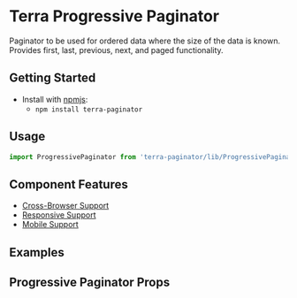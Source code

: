 


<Badge />

# Terra Progressive Paginator

Paginator to be used for ordered data where the size of the data is known. Provides first, last, previous, next, and paged functionality.

## Getting Started

- Install with [npmjs](https://www.npmjs.com):
  - `npm install terra-paginator`

## Usage

```jsx
import ProgressivePaginator from 'terra-paginator/lib/ProgressivePaginator';
```

## Component Features

* [Cross-Browser Support](https://engineering.cerner.com/terra-ui/about/terra-ui/component-standards#cross-browser-support)
* [Responsive Support](https://engineering.cerner.com/terra-ui/about/terra-ui/component-standards#responsive-support)
* [Mobile Support](https://engineering.cerner.com/terra-ui/about/terra-ui/component-standards#mobile-support)

## Examples
<ProgressivePaginatorExample />
<ProgressivePaginatorCustomPageLabelExample />
<ProgressivePaginatorCustomPageCountExample />
<ProgressivePaginatorWithoutTotalCountExample />

## Progressive Paginator Props
<ProgressivePaginatorPropsTable />
